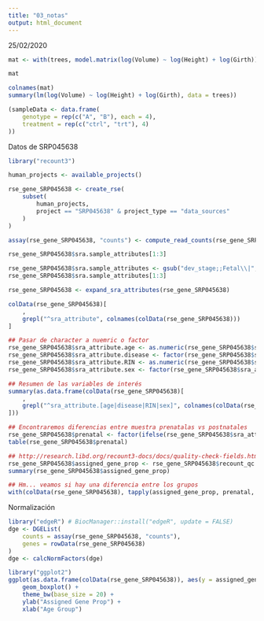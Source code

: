 ```yaml
---
title: "03_notas"
output: html_document
---
```

25/02/2020

```r
mat <- with(trees, model.matrix(log(Volume) ~ log(Height) + log(Girth)))

mat
```


```r
colnames(mat)
summary(lm(log(Volume) ~ log(Height) + log(Girth), data = trees))
```


```r
(sampleData <- data.frame(
    genotype = rep(c("A", "B"), each = 4),
    treatment = rep(c("ctrl", "trt"), 4)
))

```

 Datos de SRP045638
 
```r
library("recount3")

human_projects <- available_projects()

rse_gene_SRP045638 <- create_rse(
    subset(
        human_projects,
        project == "SRP045638" & project_type == "data_sources"
    )
)
```

 
```r
assay(rse_gene_SRP045638, "counts") <- compute_read_counts(rse_gene_SRP045638)

rse_gene_SRP045638$sra.sample_attributes[1:3]

```

```r
rse_gene_SRP045638$sra.sample_attributes <- gsub("dev_stage;;Fetal\\|", "", rse_gene_SRP045638$sra.sample_attributes)
rse_gene_SRP045638$sra.sample_attributes[1:3]
```

```r
rse_gene_SRP045638 <- expand_sra_attributes(rse_gene_SRP045638)

colData(rse_gene_SRP045638)[
    ,
    grepl("^sra_attribute", colnames(colData(rse_gene_SRP045638)))
]
```
```r
## Pasar de character a nuemric o factor
rse_gene_SRP045638$sra_attribute.age <- as.numeric(rse_gene_SRP045638$sra_attribute.age)
rse_gene_SRP045638$sra_attribute.disease <- factor(rse_gene_SRP045638$sra_attribute.disease)
rse_gene_SRP045638$sra_attribute.RIN <- as.numeric(rse_gene_SRP045638$sra_attribute.RIN)
rse_gene_SRP045638$sra_attribute.sex <- factor(rse_gene_SRP045638$sra_attribute.sex)

## Resumen de las variables de interés
summary(as.data.frame(colData(rse_gene_SRP045638)[
    ,
    grepl("^sra_attribute.[age|disease|RIN|sex]", colnames(colData(rse_gene_SRP045638)))
]))
```

```r
## Encontraremos diferencias entre muestra prenatalas vs postnatales
rse_gene_SRP045638$prenatal <- factor(ifelse(rse_gene_SRP045638$sra_attribute.age < 0, "prenatal", "postnatal"))
table(rse_gene_SRP045638$prenatal)
```

```r
## http://research.libd.org/recount3-docs/docs/quality-check-fields.html
rse_gene_SRP045638$assigned_gene_prop <- rse_gene_SRP045638$recount_qc.gene_fc_count_all.assigned / rse_gene_SRP045638$recount_qc.gene_fc_count_all.total
summary(rse_gene_SRP045638$assigned_gene_prop)
```

```r
## Hm... veamos si hay una diferencia entre los grupos
with(colData(rse_gene_SRP045638), tapply(assigned_gene_prop, prenatal, summary))
```
Normalización 

```r
library("edgeR") # BiocManager::install("edgeR", update = FALSE)
dge <- DGEList(
    counts = assay(rse_gene_SRP045638, "counts"),
    genes = rowData(rse_gene_SRP045638)
)
dge <- calcNormFactors(dge)
```

```r
library("ggplot2")
ggplot(as.data.frame(colData(rse_gene_SRP045638)), aes(y = assigned_gene_prop, x = prenatal)) +
    geom_boxplot() +
    theme_bw(base_size = 20) +
    ylab("Assigned Gene Prop") +
    xlab("Age Group")
```
 

